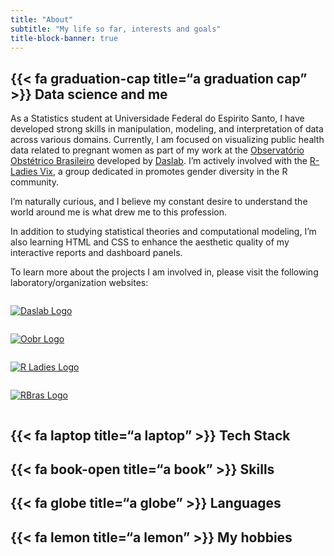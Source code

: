 ```yaml
---
title: "About"
subtitle: "My life so far, interests and goals"
title-block-banner: true
---
```


## {{< fa graduation-cap title="a graduation cap" >}} Data science and me

As a Statistics student at Universidade Federal do Espirito Santo, I have developed strong skills in manipulation, modeling, and interpretation of data across various domains. Currently, I am focused on visualizing public health data related to pregnant women as part of my work at the [Observatório Obstétrico Brasileiro](https://observatorioobstetricobr.org/) developed by [Daslab](https://daslab-ufes.github.io/). I'm actively involved with the [R-Ladies Vix](https://rladies.org/), a group dedicated in promotes gender diversity in the R community.

I'm naturally curious, and I believe my constant desire to understand the world around me is what drew me to this profession.

In addition to studying statistical theories and computational modeling, I'm also learning HTML and CSS to enhance the aesthetic quality of my interactive reports and dashboard panels.

To learn more about the projects I am involved in, please visit the following laboratory/organization websites:

::: {.column-container}
::: {.column}
[<img src="images/daslab_logo.png" alt="Daslab Logo" class="daslab_logo">](https://daslab-ufes.github.io/)
:::
  
::: {.column}
[<img src="images/oobr_logo.png" alt="Oobr Logo" class="oobr_logo">](https://observatorioobstetricobr.org/)
:::
:::

::: {.column-container}
::: {.column}
[<img src="images/r-ladiesvix_logo.png" alt="R Ladies Logo" class="rladies_logo">](https://rladies.org/)
:::
  
::: {.column}
[<img src="images/Rbras_2025_logo.png" alt="RBras Logo" class="rbras_logo">](https://www.rbras.org.br/)
:::
:::

## {{< fa laptop title="a laptop" >}} Tech Stack



## {{< fa book-open title="a book" >}} Skills

## {{< fa globe title="a globe" >}} Languages

## {{< fa lemon title="a lemon" >}} My hobbies


